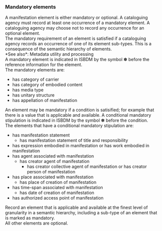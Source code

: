### Mandatory elements

<div className="guid">
A manifestation element is either mandatory or optional. A cataloguing agency must record at least one occurrence of a mandatory element. A cataloguing agency may choose not to record any occurrence for an optional element.
</div>

<div className="guid">
The mandatory requirement of an element is satisfied if a cataloguing agency records an occurrence of one of its element sub-types. This is a consequence of the semantic hierarchy of elements.

<div className="seeAlso">
*See also*: <InLink href="/docs/intro/i006.html">Metadata utility and processing</InLink>
</div>
</div>

<div className="guid">
A mandatory element is indicated in ISBDM by the symbol <span className="mandatory px-2" title="Mandatory">&#10045;</span> before the reference information for the element.
</div>

<div className="guid">
The mandatory elements are:

* <InLink href="/docs/attributes/1022.html">has category of carrier</InLink>
* <InLink href="/docs/attributes/1264.html">has category of embodied content</InLink>
* <InLink href="/docs/attributes/1218.html">has media type</InLink>
* <InLink href="/docs/attributes/1262.html">has unitary structure</InLink>
* <InLink href="/docs/relationships/1274.html">has appellation of manifestation</InLink>
</div>

<div className="guid">
An element may be mandatory if a condition is satisified; for example that there is a value that is applicable and available. A conditional mandatory stipulation is indicated in ISBDM by the symbol <span className="mandatory px-2" title="Mandatory">&#10045;</span> before the condition.
</div>

<div className="guid">
The elements that have a conditional mandatory stipulation are:

* <InLink href="/docs/statements/1025.html">has manifestation statement</InLink>
  * <InLink href="/docs/statements/1028.html">has manifestation statement of title and responsibility</InLink>
* <InLink href="/docs/relationships/1012.html">has expression embodied in manifestation</InLink> or <InLink href="/docs/relationships/1220.html">has work embodied in manifestation</InLink>
* <InLink href="/docs/relationships/1005.html">has agent associated with manifestation</InLink>
  * <InLink href="/docs/relationships/1019.html">has creator agent of manifestation</InLink>
    * <InLink href="/docs/relationships/1251.html">has creator collective agent of manifestation</InLink> or <InLink href="/docs/relationships/1246.html">has creator person of manifestation</InLink>
* <InLink href="/docs/relationships/1009.html">has place associated with manifestation</InLink>
  * <InLink href="/docs/relationships/1236.html">has place of creation of manifestation</InLink>
* <InLink href="/docs/relationships/1010.html">has time-span associated with manifestation</InLink>
  * <InLink href="/docs/relationships/1235.html">has date of creation of manifestation</InLink>
* <InLink href="/docs/relationships/1257.html">has authorized access point of manifestation</InLink>
</div>

<div className="guid">
Record an element that is applicable and available at the finest level of granularity in a semantic hierarchy, including a sub-type of an element that is marked as mandatory.
</div>

<div className="guid">
All other elements are optional.
</div>